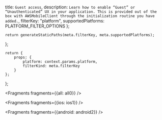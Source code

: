   title: `Guest access`,
  description: `Learn how to enable “Guest” or “Unauthenticated” UX in your application. This is provided out of the box with AWSMobileClient through the initialization routine you have added.`,
  filterKey: "platform",
  supportedPlatforms: PLATFORM_FILTER_OPTIONS
};
      


    return generateStaticPaths(meta.filterKey, meta.supportedPlatforms);
};

    return {
        props: {
            platform: context.params.platform,
            filterKind: meta.filterKey
        }
    };
};


<Fragments fragments={{all: all0}} />


<Fragments fragments={{ios: ios1}} />


<Fragments fragments={{android: android2}} />
